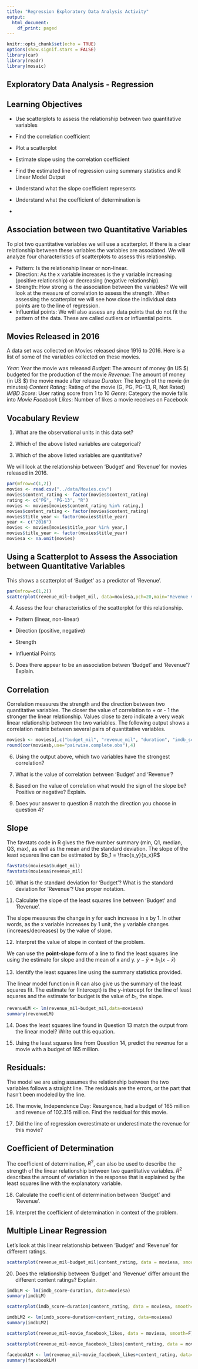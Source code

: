 ```yaml
---
title: "Regression Exploratory Data Analysis Activity"
output:
  html_document:
    df_print: paged
---
```


```r
knitr::opts_chunk$set(echo = TRUE)
options(show.signif.stars = FALSE)
library(car)
library(readr)
library(mosaic)
```

## Exploratory Data Analysis - Regression

## Learning Objectives

* Use scatterplots to assess the relationship between two quantitative variables

* Find the correlation coefficient 

* Plot a scatterplot 

* Estimate slope using the correlation coefficient 

* Find the estimated line of regression using summary statistics and R Linear Model Output

* Understand what the slope coefficient represents

* Understand what the coefficient of determination is

* 

## Association between two Quantitative Variables

To plot two quantitative variables we will use a scatterplot.  If there is a clear relationship between these variables the variables are associated.  We will analyze four characteristics of scatterplots to assess this relationship.  

* Pattern:  Is the relationship linear or non-linear.
* Direction:  As the x variable increases is the y variable increasing (positive relationship) or decreasing (negative relationship).
* Strength:  How strong is the association between the variables?  We will look at the measure of correlation to assess the strength.  When assessing the scatterplot we will see how close the individual data points are to the line of regression.  
* Influential points:  We will also assess any data points that do not fit the pattern of the data.  These are called outliers or influential points.  


## Movies Released in 2016

A data set was collected on Movies released since 1916 to 2016.  Here is a list of some of the variables collected on these movies.

*Year*: Year the movie was released
*Budget*: The amount of money (in US $) budgeted for the production of the movie
*Revenue*: The amount of money (in US $) the movie made after release
*Duraton*: The length of the movie (in minutes)
*Content Rating*: Rating of the movie (G, PG, PG-13, R, Not Rated)
*IMBD Score*: User rating score from 1 to 10
*Genre*: Category the movie falls into
*Movie Facebook Likes*: Number of likes a movie receives on Facebook

## Vocabulary Review

1. What are the observational units in this data set?

\vspace{1in}

2. Which of the above listed variables are categorical?

\vspace{1in}

3. Which of the above listed variables are quantitative?

\vspace{1in}

We will look at the relationship between 'Budget' and 'Revenue' for movies released in 2016.


```r
par(mfrow=c(1,2))
movies <- read.csv("../data/Movies.csv")
movies$content_rating <- factor(movies$content_rating)
rating <- c("PG", "PG-13", "R")
movies <- movies[movies$content_rating %in% rating,]
movies$content_rating <- factor(movies$content_rating)
movies$title_year <- factor(movies$title_year)
year <- c("2016")
movies <- movies[movies$title_year %in% year,]
movies$title_year <- factor(movies$title_year)
moviesa <- na.omit(movies)

```

## Using a Scatterplot to Assess the Association between Quantitative Variables
This shows a scatterplot of 'Budget' as a predictor of 'Revenue'.  

```r
par(mfrow=c(1,2))
scatterplot(revenue_mil~budget_mil, data=moviesa,pch=20,main="Revenue vs. Budget", smooth=F)
```
4. Assess the four characteristics of the scatterplot for this relationship.

* Pattern (linear, non-linear)

\vspace{1in}
* Direction (positive, negative)

\vspace{1in}

* Strength

\vspace{1in}

* Influential Points

\vspace{1in}

5. Does there appear to be an association betwen 'Budget' and 'Revenue'? Explain.

\vspace{1in}

## Correlation 

Correlation measures the strength and the direction between two quantitative variables.  The closer the value of correlation to + or - 1 the stronger the linear relationship.  Values close to zero indicate a very weak linear relationship between the two variables.  The following output shows a correlation matrix between several pairs of quantitative variables.  

```r
moviesb <- moviesa[,c("budget_mil", "revenue_mil", "duration", "imdb_score", "movie_facebook_likes")]
round(cor(moviesb,use="pairwise.complete.obs"),4)
```

6.  Using the output above, which two variables have the strongest correlation?

\vspace{1in}

7.  What is the value of correlation between 'Budget' and 'Revenue'?

\vspace{1in}

8.  Based on the value of correlation what would the sign of the slope be? Positive or negative?  Explain.

\vspace{1in}

9.  Does your answer to question 8 match the direction you choose in question 4?

\vspace{1in}

## Slope

The favstats code in R gives the five number summary (min, Q1, median, Q3, max), as well as the mean and the standard deviation. The slope of the least squares line can be estimated by 
      $b_1 = \frac{s_y}{s_x}R$

```r
favstats(moviesa$budget_mil)
favstats(moviesa$revenue_mil)
```


10.  What is the standard deviation for 'Budget'?  What is the standard deviation for 'Revenue'? Use proper notation.

\vspace{1in}

      
11.  Calculate the slope of the least squares line between 'Budget' and 'Revenue'.

\vspace{1in}

The slope measures the change in y for each increase in x by 1.  In other words, as the x variable increases by 1 unit, the y variable changes (increaes/decreases) by the value of slope.

12.  Interpret the value of slope in context of the problem.

\vspace{1in}

We can use the **point-slope** form of a line to find the least squares line using the estimate for slope and the mean of x and y. 
        $y-\bar{y} = b_1(x - \bar{x})$
        
13.  Identify the least squares line using the summary statistics provided.

\vspace{1in}

The linear model function in R can also give us the summary of the least squares fit.  The estimate for (Intercept) is the y-intercept for the line of least squares and the estimate for budget is the value of $b_1$, the slope.

```r
revenueLM <- lm(revenue_mil~budget_mil,data=moviesa)
summary(revenueLM)
```
14.  Does the least squares line found in Question 13 match the output from the linear model?  Write out this equation.

\vspace{1in}

15. Using the least squares line from Question 14, predict the revenue for a movie with a budget of 165 million.

\vspace{1in}

## Residuals:

The model we are using assumes the relationship between the two variables follows a straight line. The residuals are the
errors, or the part that hasn't been modeled by the line.

\begin{center}
Data = Model + Residual

Residual = Data - Model

$e_i=y_i-\hat{y}_i$
\end{center}

16.  The movie, Independence Day: Resurgence, had a budget of 165 million and revenue of 102.315 million.  Find the residual for this movie.

\vspace{1in}

17.  Did the line of regression overestimate or underestimate the revenue for this movie? 

\vspace{1in}

## Coefficient of Determination

The coefficient of determination, $R^2$, can also be used to describe the strength of the linear relationship between two quantitative variables. $R^2$ describes the amount of variation in the response that is explained by the least squares line with the explanatory variable.  

18.  Calculate the coefficient of determination between 'Budget' and 'Revenue'.

\vspace{1in}

19.  Interpret the coefficient of determination in context of the problem.

\vspace{1in}

## Multiple Linear Regression
Let's look at this linear relationship between 'Budget' and 'Revenue' for different ratings.

```r
scatterplot(revenue_mil~budget_mil|content_rating, data = moviesa, smooth=F)
```

20. Does the relationship between 'Budget' and 'Revenue' differ amount the different content ratings?  Explain.

\vspace{1in}

```r
imdbLM <- lm(imdb_score~duration, data=moviesa)
summary(imdbLM)
```

```r
scatterplot(imdb_score~duration|content_rating, data = moviesa, smooth=F)
```

```r
imdbLM2 <- lm(imdb_score~duration+content_rating, data=moviesa)
summary(imdbLM2)
```

```r
scatterplot(revenue_mil~movie_facebook_likes, data = moviesa, smooth=F)
```

```r
scatterplot(revenue_mil~movie_facebook_likes|content_rating, data = moviesa, smooth=F)

```

```r
facebookLM <- lm(revenue_mil~movie_facebook_likes+content_rating, data=moviesa)
summary(facebookLM)
```

